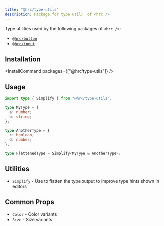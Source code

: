```yaml
---
title: "@hrc/type-utils"
description: Package for type utils  of <hrc />
---
```



Type utilities used by the following packages of `<hrc />`:

- [`@hrc/button`](/hrc/packages/button)
- [`@hrc/input`](/hrc/packages/input)

## Installation

<InstallCommand packages={["@hrc/type-utils"]} />

## Usage

```ts
import type { Simplify } from "@hrc/type-utils";

type MyType = {
  a: number;
  b: string;
};

type AnotherType = {
  c: boolean;
  d: number;
};

type FlattenedType = Simplify<MyType & AnotherType>;
```

## Utilities

- `Simplify` - Use to flatten the type output to improve type hints shown in
  editors

## Common Props

- `Color` - Color variants
- `Size` - Size variants
